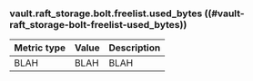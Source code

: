 ### vault.raft_storage.bolt.freelist.used_bytes ((#vault-raft_storage-bolt-freelist-used_bytes))

Metric type | Value | Description
----------- | ----- | -----------
BLAH     | BLAH    | BLAH